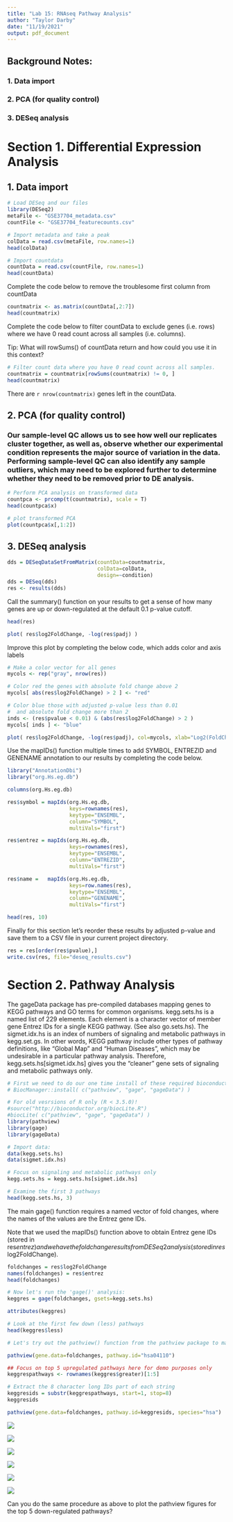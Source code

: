 ```yaml
---
title: "Lab 15: RNAseq Pathway Analysis"
author: "Taylor Darby"
date: "11/19/2021"
output: pdf_document
---
```


## Background Notes:

### 1. Data import
### 2. PCA (for quality control)
### 3. DESeq analysis

# Section 1. Differential Expression Analysis

## 1. Data import

```r
# Load DESeq and our files
library(DESeq2)
metaFile <- "GSE37704_metadata.csv"
countFile <- "GSE37704_featurecounts.csv"

# Import metadata and take a peak
colData = read.csv(metaFile, row.names=1)
head(colData)

# Import countdata
countData = read.csv(countFile, row.names=1)
head(countData)
```

Complete the code below to remove the troublesome first column from countData

```r
countmatrix <- as.matrix(countData[,2:7])
head(countmatrix)
```

Complete the code below to filter countData to exclude genes (i.e. rows) where we have 0 read count across all samples (i.e. columns).

Tip: What will rowSums() of countData return and how could you use it in this context?

```r
# Filter count data where you have 0 read count across all samples.
countmatrix = countmatrix[rowSums(countmatrix) != 0, ]
head(countmatrix)
```

There are `r nrow(countmatrix)` genes left in the countData.

## 2. PCA (for quality control)

### Our sample-level QC allows us to see how well our replicates cluster together, as well as, observe whether our experimental condition represents the major source of variation in the data. Performing sample-level QC can also identify any sample outliers, which may need to be explored further to determine whether they need to be removed prior to DE analysis.

```r
# Perform PCA analysis on transformed data
countpca <- prcomp(t(countmatrix), scale = T)
head(countpca$x)

# plot transformed PCA
plot(countpca$x[,1:2])

```


## 3. DESeq analysis

```r
dds = DESeqDataSetFromMatrix(countData=countmatrix,
                             colData=colData,
                             design=~condition)
dds = DESeq(dds)
res <- results(dds)
```

Call the summary() function on your results to get a sense of how many genes are up or down-regulated at the default 0.1 p-value cutoff.

```r
head(res)
```


```r
plot( res$log2FoldChange, -log(res$padj) )

```

Improve this plot by completing the below code, which adds color and axis labels

```r
# Make a color vector for all genes
mycols <- rep("gray", nrow(res))

# Color red the genes with absolute fold change above 2
mycols[ abs(res$log2FoldChange) > 2 ] <- "red"

# Color blue those with adjusted p-value less than 0.01
#  and absolute fold change more than 2
inds <- (res$pvalue < 0.01) & (abs(res$log2FoldChange) > 2 )
mycols[ inds ] <- "blue"

plot( res$log2FoldChange, -log(res$padj), col=mycols, xlab="Log2(FoldChange)", ylab="-Log(P-value)" )
```

Use the mapIDs() function multiple times to add SYMBOL, ENTREZID and GENENAME annotation to our results by completing the code below.

```r
library("AnnotationDbi")
library("org.Hs.eg.db")

columns(org.Hs.eg.db)
```


```r
res$symbol = mapIds(org.Hs.eg.db,
                    keys=rownames(res), 
                    keytype="ENSEMBL",
                    column="SYMBOL",
                    multiVals="first")

res$entrez = mapIds(org.Hs.eg.db,
                    keys=rownames(res),
                    keytype="ENSEMBL",
                    column="ENTREZID",
                    multiVals="first")

res$name =   mapIds(org.Hs.eg.db,
                    keys=row.names(res),
                    keytype="ENSEMBL",
                    column="GENENAME",
                    multiVals="first")

head(res, 10)
```

Finally for this section let's reorder these results by adjusted p-value and save them to a CSV file in your current project directory.

```r
res = res[order(res$pvalue),]
write.csv(res, file="deseq_results.csv")
```

# Section 2. Pathway Analysis

The gageData package has pre-compiled databases mapping genes to KEGG pathways and GO terms for common organisms. kegg.sets.hs is a named list of 229 elements. Each element is a character vector of member gene Entrez IDs for a single KEGG pathway. (See also go.sets.hs). The sigmet.idx.hs is an index of numbers of signaling and metabolic pathways in kegg.set.gs. In other words, KEGG pathway include other types of pathway definitions, like "Global Map" and "Human Diseases", which may be undesirable in a particular pathway analysis. Therefore, kegg.sets.hs[sigmet.idx.hs] gives you the "cleaner" gene sets of signaling and metabolic pathways only.

```r
# First we need to do our one time install of these required bioconductor packages:
# BiocManager::install( c("pathview", "gage", "gageData") )

# For old vesrsions of R only (R < 3.5.0)!
#source("http://bioconductor.org/biocLite.R")
#biocLite( c("pathview", "gage", "gageData") )
library(pathview)
library(gage)
library(gageData)
```

```r
# Import data:
data(kegg.sets.hs)
data(sigmet.idx.hs)

# Focus on signaling and metabolic pathways only
kegg.sets.hs = kegg.sets.hs[sigmet.idx.hs]

# Examine the first 3 pathways
head(kegg.sets.hs, 3)
```

The main gage() function requires a named vector of fold changes, where the names of the values are the Entrez gene IDs.

Note that we used the mapIDs() function above to obtain Entrez gene IDs (stored in res$entrez) and we have the fold change results from DESeq2 analysis (stored in res$log2FoldChange).

```r
foldchanges = res$log2FoldChange
names(foldchanges) = res$entrez
head(foldchanges)

# Now let's run the 'gage()' analysis:
keggres = gage(foldchanges, gsets=kegg.sets.hs)

attributes(keggres)
```

```r
# Look at the first few down (less) pathways
head(keggres$less)

# Let's try out the pathview() function from the pathview package to make a pathway plot with our RNA-Seq expression results shown in color.

pathview(gene.data=foldchanges, pathway.id="hsa04110")
```

```r
## Focus on top 5 upregulated pathways here for demo purposes only
keggrespathways <- rownames(keggres$greater)[1:5]

# Extract the 8 character long IDs part of each string
keggresids = substr(keggrespathways, start=1, stop=8)
keggresids
```

```r
pathview(gene.data=foldchanges, pathway.id=keggresids, species="hsa")
```

![](hsa04110.pathview.png)

![](hsa04640.pathview.png)

![](hsa04640.pathview.png)

![](hsa00140.pathview.png)

![](hsa04142.pathview.png)

![](hsa04330.pathview.png)

Can you do the same procedure as above to plot the pathview figures for the top 5 down-regulated pathways?
























